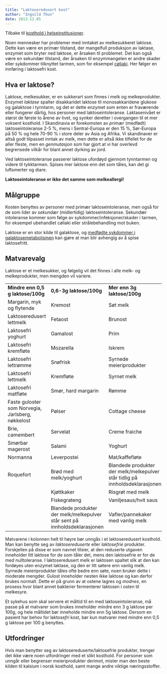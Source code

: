 ```yaml
---
title: "Laktoseredusert kost"
author: "Ingvild Thun"
date: 2013.12.05
---
```


Tilbake til [kosthold i helseinstitusjoner](../../kosthold-institusjoner.qmd "Kosthold i helseinstitusjoner").

Noen mennesker har problemer med inntaket av melkesukkeret laktose. Dette kan være en primær tilstand, der mangelfull produksjon av laktase, enzymet som bryter ned laktose, er årsaken til problemet. Det kan også være en sekundær tilstand, der årsaken til enzymmangelen er andre skader eller sykdommer tilknyttet tarmen, som for eksempel [cøliaki](../coliaki.qmd). Her følger en innføring i laktosefri kost.

## Hva er laktose?

Laktose, melkesukker, er en sukkerart som finnes i melk og melkeprodukter. Enzymet *laktase* spalter disakkaridet laktose til monosakkaridene glukose og galaktose i tynntarm, og det er dette enzymet som enten er fraværende eller fungerer dårlig, hos personer med laktoseintoleranse. Laktasenivået er størst de første to årene av livet, og synker deretter i overgangen til et mer voksent kosthold. I Skandinavia er forekomsten av *primær* (medfødt) laktoseintoleranse 2-5 %, mens i Sentral-Europa er den 15 %, Sør-Europa på 50 % og hele 70-90 % i store deler av Asia og Afrika. Vi skandinaver er altså godt tilpasset inntak av melk, men dette er altså ikke tilfellet for de aller fleste, men en *genmutasjon* som har gjort at vi har overlevd begrensede vilkår for blant annet dyrking av jord.

Ved laktoseintoleranse passerer laktose ufordøyd gjennom tynntarmen og videre til tykktarmen. Spises mer laktose enn det som tåles, kan det gi luftsmerter og diare.

**Laktoseintoleranse er ikke det samme som melkeallergi!**

## Målgruppe

Kosten benyttes av personer med primær laktoseintoleranse, men også for de som lider av *sekundær* (midlertidig) laktoseintoleranse. Sekundær intoleranse kommer som følge av sykdommer/infeksjoner/skader i tarmen, for eksempel ubehandlet cøliaki eller strålebehandling mot buken.

Laktose er en stor kilde til galaktose, og [medfødte sykdommer i galaktosemetabolismen](http://www.friskogfunksjonell.no/karbohydratmetabolismen-sykdommer/ "Medfødte sykdommer i karbohydratmetabolismen") kan gjøre at man blir avhengig av å spise laktosefritt.

## Matvarevalg

Laktose er et melkesukker, og følgelig vil det finnes i alle melk- og melkeprodukter, men mengden vil variere.

|  |  |  |
|------------------|--------------------------|----------------------------|
| **Mindre enn 0,5 g laktose/100g** | **0,6-3g laktose/100g** | **Mer enn 3g laktose/100g** |
| Margarin, myk og flytende | Kremost | Søt melk |
| Laktoseredusert lettmelk | Fetaost | Brunost |
| Laktosefri yoghurt | Gamalost | Prim |
| Laktosefri kremfløte | Mozarella | Iskrem |
| Laktosefri lettrømme | Snøfrisk | Syrnede meieriprodukter |
| Laktosefri lettmelk | Kremfløte | Syrnet melk |
| Laktosefri matfløte | Smør, hard margarin | Rømme |
| Faste guloster som Norvegia, Jarlsberg, nøkkelost | Pølser | Cottage cheese |
| Brie, camembert | Servelat | Creme fraiche |
| Smørbar magerost | Salami | Yoghurt |
| Normanna | Leverpostei | Mat/kaffefløte |
| Roquefort | Brød med melk/yoghurt | Blandede produkter der melk/melkepulver står tidlig på innholdsdeklarasjonen |
|  | Kjøttkaker | Risgrøt med melk |
|  | Fiskegrateng | Vaniljesaus/hvit saus |
|  | Blandede produkter der melk/melkepulver står sent på innholdsdeklarasjonen | Vafler/pannekaker med vanlig melk |

Matvarene i kolonnen helt til høyre bør unngås i et laktoseredusert kosthold. Man kan benytte seg av *laktosereduserte* eller *laktosefrie* produkter. Forskjellen på disse er som navnet tilsier, at den reduserte utgaven inneholder litt laktose for de som tåler det, mens den laktosefrie er for de med nulltoleranse. I laktoseredusert melk er laktosen spaltet slik at den kan fordøyes uten enzymet laktase, og den er litt søtere enn vanlig melk. Syrnede meieriprodukter tåles ofte bedre enn søte, noen bruker dette i moderate mengder. Gulost inneholder nesten ikke laktose og kan derfor brukes normalt. Dette er på grunn av at ostene lagres og *modnes*, en prosess hvor blant annet bakterier fermenterer laktosen i osten til melkesyre.

Et sykehus som skal servere et måltid til en med laktoseintoleranse, må passe på at matvarer som brukes inneholder mindre enn 3 g laktose per 100g, og hele måltidet bør inneholde mindre enn 5g laktose. Dersom en pasient har behov for laktose*fri* kost, bør kun matvarer med mindre enn 0,5 g laktose per 100 g benyttes.

## Utfordringer

Hvis man benytter seg av laktosereduserte/laktosefrie produkter, trenger det ikke være noen utfordringer med et slikt kosthold. For personer som unngår eller begrenser meieriprodukter derimot, mister man den beste kilden til kalsium i norsk kosthold, samt mange andre viktige næringsstoffer.
